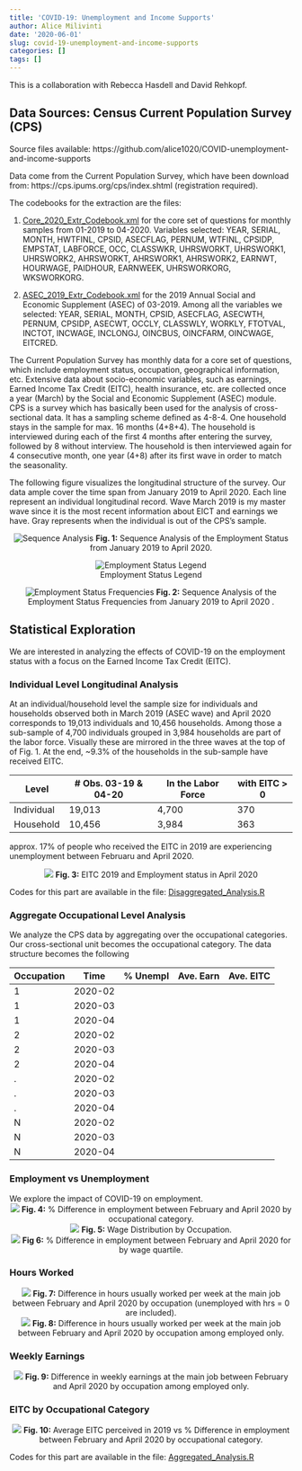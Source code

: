 ```yaml
---
title: 'COVID-19: Unemployment and Income Supports'
author: Alice Milivinti
date: '2020-06-01'
slug: covid-19-unemployment-and-income-supports
categories: []
tags: []
---
```


This is a collaboration with Rebecca Hasdell and David Rehkopf.

## Data Sources: Census Current Population Survey (CPS)

Source files available: https://github.com/alice1020/COVID-unemployment-and-income-supports

Data come from the Current Population Survey, which have been download from: https://cps.ipums.org/cps/index.shtml (registration required).

The codebooks for the extraction are the files:

1. [Core_2020_Extr_Codebook.xml](https://github.com/alice1020/COVID-unemployment-and-income-supports/blob/master/Core_2020_Extr_Codebook.xml) for the core set of questions for monthly samples from 01-2019 to 04-2020.
Variables selected: YEAR, SERIAL, MONTH, HWTFINL, CPSID, ASECFLAG, PERNUM, WTFINL, CPSIDP, EMPSTAT, LABFORCE, OCC, CLASSWKR, UHRSWORKT,  UHRSWORK1, UHRSWORK2, AHRSWORKT, AHRSWORK1, AHRSWORK2, EARNWT, HOURWAGE, PAIDHOUR, EARNWEEK, UHRSWORKORG, WKSWORKORG.
  
2. [ASEC_2019_Extr_Codebook.xml](https://github.com/alice1020/COVID-unemployment-and-income-supports/blob/master/ASEC_2019_Extr_Codebook.xml) for the 2019 Annual Social and Economic Supplement (ASEC) of 03-2019.
Among all the variables we selected: YEAR, SERIAL, MONTH, CPSID, ASECFLAG, ASECWTH, PERNUM, CPSIDP, ASECWT, OCCLY, CLASSWLY, WORKLY, FTOTVAL, INCTOT, INCWAGE, INCLONGJ, OINCBUS, OINCFARM, OINCWAGE, EITCRED.
  
The Current Population Survey has monthly data for a core set of questions, which include employment status, occupation, geographical information, etc. Extensive data about socio-economic variables, such as earnings, Earned Income Tax Credit (EITC), health insurance, etc. are collected once a year (March) by the Social and Economic Supplement (ASEC) module.
CPS is a survey which has basically been used for the analysis of cross-sectional data. It has a sampling scheme defined as 4-8-4. One household stays in the sample for max. 16 months (4+8+4). The household is interviewed during each of the first 4 months after entering the survey, followed by 8 without interview. The household is then interviewed again for 4 consecutive month, one year (4+8) after its first wave in order to match the seasonality.

The following figure visualizes the longitudinal structure of the survey. Our data ample cover the time span from January 2019 to April 2020. Each line represent an individual longitudinal record. Wave March 2019 is my master wave since it is the most recent information about EICT and earnings we have. Gray represents when the individual is out of the CPS's sample.

<center>
![Sequence Analysis](/img/COVID-19-EITC/Sequence_Analysis.png){}
**Fig. 1:** Sequence Analysis of the Employment Status from January 2019 to April 2020.
</center>

<center>
![Employment Status Legend](/img/COVID-19-EITC/Legend.png){}
</center>

<center>
![Employment Status Frequencies](/img/COVID-19-EITC/Sequence_Analysis_Density.png){}
**Fig. 2:** Sequence Analysis of the Employment Status Frequencies from January 2019 to April 2020 .
</center>


## Statistical Exploration
We are interested in analyzing the effects of COVID-19 on the employment status with a focus on the Earned Income Tax Credit (EITC). 

### Individual Level Longitudinal Analysis
At an individual/household level the sample size for individuals and households observed both in March 2019 (ASEC wave) and April 2020  corresponds to 19,013 individuals and 10,456 households. Among those a sub-sample of 4,700 individuals grouped in 3,984 households are part of the labor force. Visually these are mirrored in the three waves at the top of of Fig. 1. At the end, ~9.3% of the households in the sub-sample have received EITC.



|   Level    | # Obs. 03-19 & 04-20 | In the Labor Force | with EITC > 0 |
|------------|----------------------|--------------------|---------------|
| Individual |        19,013        |        4,700       |       370     |         
| Household  |        10,456        |        3,984       |       363     |

approx. 17% of people who received the EITC in 2019 are experiencing unemployment between Februaru and April 2020.

<center>
![](/img/COVID-19-EITC/EITC_Emp_Sub_W.png){}
**Fig. 3:** EITC 2019 and Employment status in April 2020
</center>


Codes for this part are available in the file: [Disaggregated_Analysis.R](https://github.com/alice1020/COVID-unemployment-and-income-supports/blob/master/Disaggregated_Analysis.R)


### Aggregate Occupational Level Analysis

We analyze the CPS data by aggregating over the occupational categories. Our cross-sectional unit becomes the occupational category. The data structure becomes the following

| Occupation |   Time  | % Unempl | Ave. Earn | Ave. EITC | 
|------------|---------|--------- |-----------|-----------|
|      1     | 2020-02 |          |           |           |
|      1     | 2020-03 |          |           |           |
|      1     | 2020-04 |          |           |           |
|      2     | 2020-02 |          |           |           |
|      2     | 2020-03 |          |           |           |
|      2     | 2020-04 |          |           |           |
|      .     | 2020-02 |          |           |           |
|      .     | 2020-03 |          |           |           |
|      .     | 2020-04 |          |           |           |
|      N     | 2020-02 |          |           |           |
|      N     | 2020-03 |          |           |           |
|      N     | 2020-04 |          |           |           |


### Employment vs Unemployment

We explore the impact of COVID-19 on employment. 
<center>
![](/img/COVID-19-EITC/Empl_Occ.png)
**Fig. 4:** % Difference in employment between February and April 2020 by occupational category.
</center>

<center>
![](/img/COVID-19-EITC/W_Dist_Rout.png){}
**Fig. 5:** Wage Distribution by Occupation.
</center>

<center>
![](/img/COVID-19-EITC/Empl_Rout.png){}
**Fig 6:** % Difference in employment between February and April 2020 for by wage quartile. 
</center>

###  Hours Worked

<center>
![](/img/COVID-19-EITC/Hrs_Occ.png){}
**Fig. 7:** Difference in hours usually worked per week at the main job between February and April 2020 by occupation (unemployed with hrs = 0 are included).
</center>

<center>
![](/img/COVID-19-EITC/Hrs_Occ_Emp.png){}
**Fig. 8:** Difference in hours usually worked per week at the main job between February and April 2020 by occupation among employed only.
</center>

### Weekly Earnings

<center>
![](/img/COVID-19-EITC/Earn_Occ_Emp.png){}
**Fig. 9:** Difference in weekly earnings at the main job between February and April 2020 by occupation among employed only.
</center>


### EITC by Occupational Category

<center>
![](/img/COVID-19-EITC/EITC_Occ.png){}
**Fig. 10:** Average EITC perceived in 2019 vs % Difference in employment between February and April 2020 by occupational category.
</center>

Codes for this part are available in the file: [Aggregated_Analysis.R](https://github.com/alice1020/COVID-unemployment-and-income-supports/blob/master/Aggregated_Analysis.R)


  



